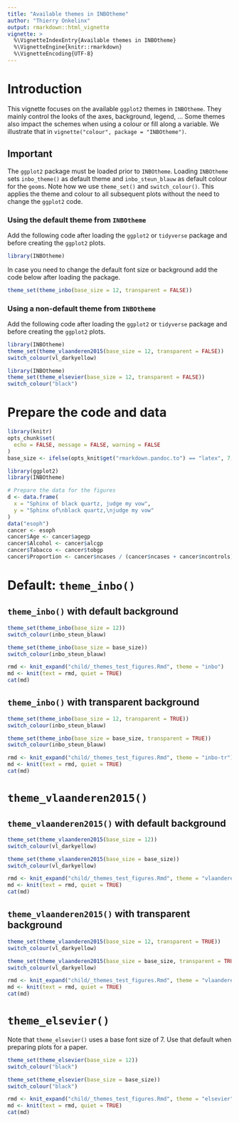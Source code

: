 ```yaml
---
title: "Available themes in INBOtheme"
author: "Thierry Onkelinx"
output: rmarkdown::html_vignette
vignette: >
  %\VignetteIndexEntry{Available themes in INBOtheme}
  %\VignetteEngine{knitr::rmarkdown}
  %\VignetteEncoding{UTF-8}
---
```


# Introduction

This vignette focuses on the available `ggplot2` themes in `INBOtheme`.
They mainly control the looks of the axes, background, legend, ...
Some themes also impact the schemes when using a colour or fill along a variable.
We illustrate that in `vignette("colour", package = "INBOtheme")`.

## Important

The `ggplot2` package must be loaded prior to `INBOtheme`.
Loading `INBOtheme` sets `inbo_theme()` as default theme and `inbo_steun_blauw` as default colour for the `geoms`.
Note how we use `theme_set()` and `switch_colour()`.
This applies the theme and colour to all subsequent plots without the need to change the `ggplot2` code.

### Using the default theme from `INBOtheme`

Add the following code after loading the `ggplot2` or `tidyverse` package and before creating the `ggplot2` plots.

```r
library(INBOtheme)
```

In case you need to change the default font size or background add the code below after loading the package.

```r
theme_set(theme_inbo(base_size = 12, transparent = FALSE))
```


### Using a non-default theme from `INBOtheme`

Add the following code after loading the `ggplot2` or `tidyverse` package and before creating the `ggplot2` plots.

```r
library(INBOtheme)
theme_set(theme_vlaanderen2015(base_size = 12, transparent = FALSE))
switch_colour(vl_darkyellow)
```

```r
library(INBOtheme)
theme_set(theme_elsevier(base_size = 12, transparent = FALSE))
switch_colour("black")
```

# Prepare the code and data

```r
library(knitr)
opts_chunk$set(
  echo = FALSE, message = FALSE, warning = FALSE
)
base_size <- ifelse(opts_knit$get("rmarkdown.pandoc.to") == "latex", 7, 12)
```

```r
library(ggplot2)
library(INBOtheme)
```

```r
# Prepare the data for the figures
d <- data.frame(
  x = "Sphinx of black quartz, judge my vow",
  y = "Sphinx of\nblack quartz,\njudge my vow"
)
data("esoph")
cancer <- esoph
cancer$Age <- cancer$agegp
cancer$Alcohol <- cancer$alcgp
cancer$Tabacco <- cancer$tobgp
cancer$Proportion <- cancer$ncases / (cancer$ncases + cancer$ncontrols)
```

# Default: `theme_inbo()`

## `theme_inbo()` with default background


```r
theme_set(theme_inbo(base_size = 12))
switch_colour(inbo_steun_blauw)
```

```r
theme_set(theme_inbo(base_size = base_size))
switch_colour(inbo_steun_blauw)
```

```r
rmd <- knit_expand("child/_themes_test_figures.Rmd", theme = "inbo")
md <- knit(text = rmd, quiet = TRUE)
cat(md)
```

## `theme_inbo()` with transparent background

```r
theme_set(theme_inbo(base_size = 12, transparent = TRUE))
switch_colour(inbo_steun_blauw)
```

```r
theme_set(theme_inbo(base_size = base_size, transparent = TRUE))
switch_colour(inbo_steun_blauw)
```

```r
rmd <- knit_expand("child/_themes_test_figures.Rmd", theme = "inbo-tr")
md <- knit(text = rmd, quiet = TRUE)
cat(md)
```

# `theme_vlaanderen2015()`

## `theme_vlaanderen2015()` with default background

```r
theme_set(theme_vlaanderen2015(base_size = 12))
switch_colour(vl_darkyellow)
```

```r
theme_set(theme_vlaanderen2015(base_size = base_size))
switch_colour(vl_darkyellow)
```

```r
rmd <- knit_expand("child/_themes_test_figures.Rmd", theme = "vlaanderen")
md <- knit(text = rmd, quiet = TRUE)
cat(md)
```

## `theme_vlaanderen2015()` with transparent background

```r
theme_set(theme_vlaanderen2015(base_size = 12, transparent = TRUE))
switch_colour(vl_darkyellow)
```

```r
theme_set(theme_vlaanderen2015(base_size = base_size, transparent = TRUE))
switch_colour(vl_darkyellow)
```

```r
rmd <- knit_expand("child/_themes_test_figures.Rmd", theme = "vlaanderen-tr")
md <- knit(text = rmd, quiet = TRUE)
cat(md)
```

# `theme_elsevier()`

Note that `theme_elsevier()` uses a base font size of 7.
Use that default when preparing plots for a paper.

```r
theme_set(theme_elsevier(base_size = 12))
switch_colour("black")
```

```r
theme_set(theme_elsevier(base_size = base_size))
switch_colour("black")
```

```r
rmd <- knit_expand("child/_themes_test_figures.Rmd", theme = "elsevier")
md <- knit(text = rmd, quiet = TRUE)
cat(md)
```
